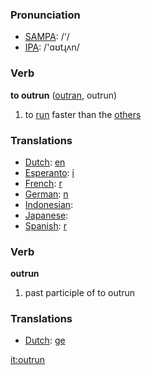 === Pronunciation ===
*[[w:SAMPA|SAMPA]]: /'/
*[[w:IPA|IPA]]: /'ɑʊtɻʌn/

=== Verb ===

'''to outrun''' ([[outran]], outrun)

# to [[run]] faster than the [[other]]s

=== Translations ===
*[[Dutch]]: [[en]]
*[[Esperanto]]: [[i]]
*[[French]]: [[r]]
*[[German]]: [[n]]
*[[Indonesian]]: [[]]
*[[Japanese]]: [[]]
*[[Spanish]]: [[r]]

=== Verb ===

'''outrun'''

# past participle of to outrun

=== Translations ===
*[[Dutch]]: [[ge]]

[[it:outrun]]